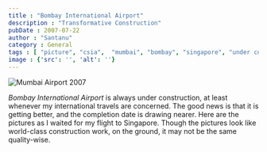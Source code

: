 ```yaml
---
title : "Bombay International Airport"
description : "Transformative Construction"
pubDate : 2007-07-22
author : "Santanu"
category : General
tags : [ "picture", "csia",  "mumbai", "bombay", "singapore", "under construction", "airport",]
image : {'src': '', 'alt': ''}
---
```


<Image src={pic1} alt="Mumbai Airport 2007"/>


*Bombay International Airport* is always under construction, at least whenever my international travels are concerned. The good news is that it is getting better, and the completion date is drawing nearer. Here are the pictures as I waited for my flight to Singapore. Though the pictures look like world-class construction work, on the ground, it may not be the same quality-wise.